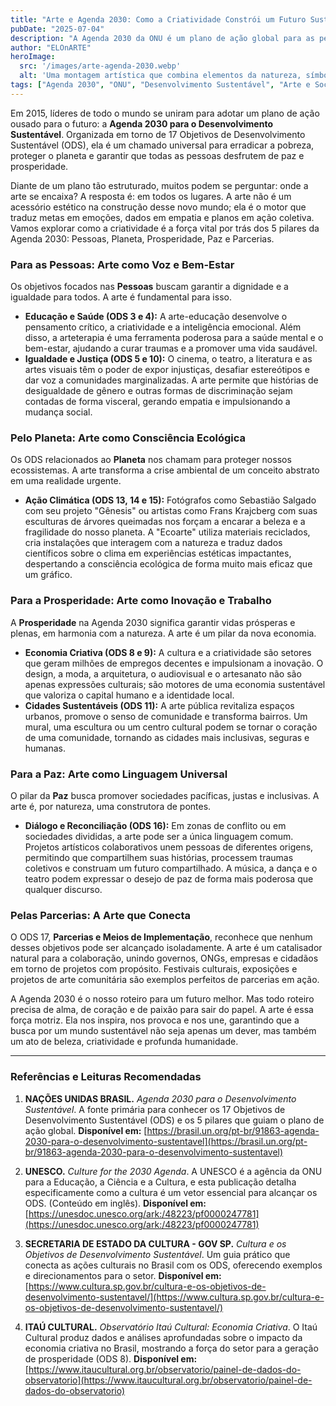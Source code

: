 ```yaml
---
title: "Arte e Agenda 2030: Como a Criatividade Constrói um Futuro Sustentável"
pubDate: "2025-07-04"
description: "A Agenda 2030 da ONU é um plano de ação global para as pessoas, o planeta e a prosperidade. Descubra como a arte não é um luxo, mas uma ferramenta vital para alcançar cada um desses objetivos."
author: "ELOnARTE"
heroImage:
  src: '/images/arte-agenda-2030.webp'
  alt: 'Uma montagem artística que combina elementos da natureza, símbolos de paz e inovação com pinceladas de tinta vibrantes, representando a união da arte com os Objetivos de Desenvolvimento Sustentável da ONU.'
tags: ["Agenda 2030", "ONU", "Desenvolvimento Sustentável", "Arte e Sociedade", "Ecoarte", "Economia Criativa", "Paz", "Direitos Humanos"]
---
```


Em 2015, líderes de todo o mundo se uniram para adotar um plano de ação ousado para o futuro: a **Agenda 2030 para o Desenvolvimento Sustentável**. Organizada em torno de 17 Objetivos de Desenvolvimento Sustentável (ODS), ela é um chamado universal para erradicar a pobreza, proteger o planeta e garantir que todas as pessoas desfrutem de paz e prosperidade.

Diante de um plano tão estruturado, muitos podem se perguntar: onde a arte se encaixa? A resposta é: em todos os lugares. A arte não é um acessório estético na construção desse novo mundo; ela é o motor que traduz metas em emoções, dados em empatia e planos em ação coletiva. Vamos explorar como a criatividade é a força vital por trás dos 5 pilares da Agenda 2030: Pessoas, Planeta, Prosperidade, Paz e Parcerias.

### Para as Pessoas: Arte como Voz e Bem-Estar

Os objetivos focados nas **Pessoas** buscam garantir a dignidade e a igualdade para todos. A arte é fundamental para isso.

* **Educação e Saúde (ODS 3 e 4):** A arte-educação desenvolve o pensamento crítico, a criatividade e a inteligência emocional. Além disso, a arteterapia é uma ferramenta poderosa para a saúde mental e o bem-estar, ajudando a curar traumas e a promover uma vida saudável.
* **Igualdade e Justiça (ODS 5 e 10):** O cinema, o teatro, a literatura e as artes visuais têm o poder de expor injustiças, desafiar estereótipos e dar voz a comunidades marginalizadas. A arte permite que histórias de desigualdade de gênero e outras formas de discriminação sejam contadas de forma visceral, gerando empatia e impulsionando a mudança social.

### Pelo Planeta: Arte como Consciência Ecológica

Os ODS relacionados ao **Planeta** nos chamam para proteger nossos ecossistemas. A arte transforma a crise ambiental de um conceito abstrato em uma realidade urgente.

* **Ação Climática (ODS 13, 14 e 15):** Fotógrafos como Sebastião Salgado com seu projeto "Gênesis" ou artistas como Frans Krajcberg com suas esculturas de árvores queimadas nos forçam a encarar a beleza e a fragilidade do nosso planeta. A "Ecoarte" utiliza materiais reciclados, cria instalações que interagem com a natureza e traduz dados científicos sobre o clima em experiências estéticas impactantes, despertando a consciência ecológica de forma muito mais eficaz que um gráfico.

### Para a Prosperidade: Arte como Inovação e Trabalho

A **Prosperidade** na Agenda 2030 significa garantir vidas prósperas e plenas, em harmonia com a natureza. A arte é um pilar da nova economia.

* **Economia Criativa (ODS 8 e 9):** A cultura e a criatividade são setores que geram milhões de empregos decentes e impulsionam a inovação. O design, a moda, a arquitetura, o audiovisual e o artesanato não são apenas expressões culturais; são motores de uma economia sustentável que valoriza o capital humano e a identidade local.
* **Cidades Sustentáveis (ODS 11):** A arte pública revitaliza espaços urbanos, promove o senso de comunidade e transforma bairros. Um mural, uma escultura ou um centro cultural podem se tornar o coração de uma comunidade, tornando as cidades mais inclusivas, seguras e humanas.

### Para a Paz: Arte como Linguagem Universal

O pilar da **Paz** busca promover sociedades pacíficas, justas e inclusivas. A arte é, por natureza, uma construtora de pontes.

* **Diálogo e Reconciliação (ODS 16):** Em zonas de conflito ou em sociedades divididas, a arte pode ser a única linguagem comum. Projetos artísticos colaborativos unem pessoas de diferentes origens, permitindo que compartilhem suas histórias, processem traumas coletivos e construam um futuro compartilhado. A música, a dança e o teatro podem expressar o desejo de paz de forma mais poderosa que qualquer discurso.

### Pelas Parcerias: A Arte que Conecta

O ODS 17, **Parcerias e Meios de Implementação**, reconhece que nenhum desses objetivos pode ser alcançado isoladamente. A arte é um catalisador natural para a colaboração, unindo governos, ONGs, empresas e cidadãos em torno de projetos com propósito. Festivais culturais, exposições e projetos de arte comunitária são exemplos perfeitos de parcerias em ação.

A Agenda 2030 é o nosso roteiro para um futuro melhor. Mas todo roteiro precisa de alma, de coração e de paixão para sair do papel. A arte é essa força motriz. Ela nos inspira, nos provoca e nos une, garantindo que a busca por um mundo sustentável não seja apenas um dever, mas também um ato de beleza, criatividade e profunda humanidade.

---

### Referências e Leituras Recomendadas

1.  **NAÇÕES UNIDAS BRASIL.** *Agenda 2030 para o Desenvolvimento Sustentável*. A fonte primária para conhecer os 17 Objetivos de Desenvolvimento Sustentável (ODS) e os 5 pilares que guiam o plano de ação global.
    **Disponível em:** [https://brasil.un.org/pt-br/91863-agenda-2030-para-o-desenvolvimento-sustentavel](https://brasil.un.org/pt-br/91863-agenda-2030-para-o-desenvolvimento-sustentavel)

2.  **UNESCO.** *Culture for the 2030 Agenda*. A UNESCO é a agência da ONU para a Educação, a Ciência e a Cultura, e esta publicação detalha especificamente como a cultura é um vetor essencial para alcançar os ODS. (Conteúdo em inglês).
    **Disponível em:** [https://unesdoc.unesco.org/ark:/48223/pf0000247781](https://unesdoc.unesco.org/ark:/48223/pf0000247781)

3.  **SECRETARIA DE ESTADO DA CULTURA - GOV SP.** *Cultura e os Objetivos de Desenvolvimento Sustentável*. Um guia prático que conecta as ações culturais no Brasil com os ODS, oferecendo exemplos e direcionamentos para o setor.
    **Disponível em:** [https://www.cultura.sp.gov.br/cultura-e-os-objetivos-de-desenvolvimento-sustentavel/](https://www.cultura.sp.gov.br/cultura-e-os-objetivos-de-desenvolvimento-sustentavel/)

4.  **ITAÚ CULTURAL.** *Observatório Itaú Cultural: Economia Criativa*. O Itaú Cultural produz dados e análises aprofundadas sobre o impacto da economia criativa no Brasil, mostrando a força do setor para a geração de prosperidade (ODS 8).
    **Disponível em:** [https://www.itaucultural.org.br/observatorio/painel-de-dados-do-observatorio](https://www.itaucultural.org.br/observatorio/painel-de-dados-do-observatorio)